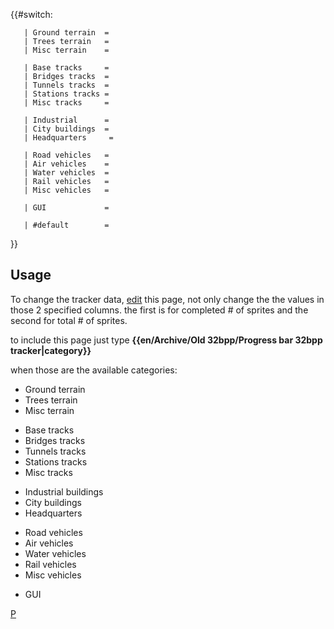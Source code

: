 {{#switch: {{{1|}}}

<!-- Terrain / Landscaping    edit only  THIS  and    THIS  column  -->
    | Ground terrain  = {{en/Progress bar|   57 |total = 141  |style= {{{style|}}}}}
    | Trees terrain   = {{en/Progress bar|   11 |total =  54  |style= {{{style|}}}}}
    | Misc terrain    = {{en/Progress bar|    4 |total =  30  |style= {{{style|}}}}}

<!-- Tracks / Roads / Airports / Canals -->
    | Base tracks     = {{en/Progress bar|   18 |total =  81  |style= {{{style|}}}}}
    | Bridges tracks  = {{en/Progress bar|   84 |total = 105  |style= {{{style|}}}}}
    | Tunnels tracks  = {{en/Progress bar|   18 |total =  72  |style= {{{style|}}}}}
    | Stations tracks = {{en/Progress bar|    6 |total =  20  |style= {{{style|}}}}}
    | Misc tracks     = {{en/Progress bar|    6 |total =  23  |style= {{{style|}}}}}

<!-- Buildings -->
    | Industrial      = {{en/Progress bar|   10 |total =  72  |style= {{{style|}}}}}
    | City buildings  = {{en/Progress bar|    0 |total = 100  |style= {{{style|}}}}}
    | Headquarters     = {{en/Progress bar|    0 |total = 100  |style= {{{style|}}}}}

<!-- Vehicles -->
    | Road vehicles   = {{en/Progress bar|    0 |total = 100  |style= {{{style|}}}}}
    | Air vehicles    = {{en/Progress bar|    0 |total = 100  |style= {{{style|}}}}}
    | Water vehicles  = {{en/Progress bar|    0 |total = 100  |style= {{{style|}}}}}
    | Rail vehicles   = {{en/Progress bar|   21 |total =  68  |style= {{{style|}}}}}
    | Misc vehicles   = {{en/Progress bar|    0 |total = 100  |style= {{{style|}}}}}

<!-- GUI -->
    | GUI             = {{en/Progress bar| 0 |total= 100      |style= {{{style|}}}}}

    | #default        = {{en/Progress bar| 0 |total= 100 }}
}}<noinclude>

== Usage == 
<div style="float: right; width: 200px;">
{{en/Archive/Old 32bpp/Progress bar 32bpp tracker|Ground terrain |style=font-size:75%;}}
{{en/Archive/Old 32bpp/Progress bar 32bpp tracker|Trees terrain  |style=font-size:75%;}}
{{en/Archive/Old 32bpp/Progress bar 32bpp tracker|Misc terrain   |style=font-size:75%;}}

{{en/Archive/Old 32bpp/Progress bar 32bpp tracker|Base tracks    |style=font-size:75%;}}
{{en/Archive/Old 32bpp/Progress bar 32bpp tracker|Bridges tracks |style=font-size:75%;}}
{{en/Archive/Old 32bpp/Progress bar 32bpp tracker|Tunnels tracks |style=font-size:75%;}}
{{en/Archive/Old 32bpp/Progress bar 32bpp tracker|Stations tracks|style=font-size:75%;}}
{{en/Archive/Old 32bpp/Progress bar 32bpp tracker|Misc tracks    |style=font-size:75%;}}

{{en/Archive/Old 32bpp/Progress bar 32bpp tracker|Industrial     |style=font-size:75%;}}
{{en/Archive/Old 32bpp/Progress bar 32bpp tracker|City buildings |style=font-size:75%;}}
{{en/Archive/Old 32bpp/Progress bar 32bpp tracker|Headquarters    |style=font-size:75%;}}

{{en/Archive/Old 32bpp/Progress bar 32bpp tracker|Road vehicles  |style=font-size:75%;}}
{{en/Archive/Old 32bpp/Progress bar 32bpp tracker|Air vehicles   |style=font-size:75%;}}
{{en/Archive/Old 32bpp/Progress bar 32bpp tracker|Water vehicles |style=font-size:75%;}}
{{en/Archive/Old 32bpp/Progress bar 32bpp tracker|Rail vehicles  |style=font-size:75%;}}
{{en/Archive/Old 32bpp/Progress bar 32bpp tracker|Misc vehicles  |style=font-size:75%;}}

{{en/Archive/Old 32bpp/Progress bar 32bpp tracker|GUI            |style=font-size:75%;}}
</div>
<!-- Documentation -->

To change the tracker data, [http://wiki.openttd.org/?title=Template:Progress_bar_32bpp_tracker&action=edit edit] this page, not only change the the values in those 2 specified columns.
the first is for completed # of sprites and the second for total # of sprites.

to include this page just type '''<nowiki>{{en/Archive/Old 32bpp/Progress bar 32bpp tracker|category}}</nowiki>'''

when those are the available categories:
* Ground terrain
* Trees terrain
* Misc terrain   


* Base tracks
* Bridges tracks
* Tunnels tracks
* Stations tracks
* Misc tracks


* Industrial buildings 
* City buildings
* Headquarters


* Road vehicles
* Air vehicles
* Water vehicles
* Rail vehicles
* Misc vehicles


* GUI


[[Category:en/Templates|P]]</noinclude>
